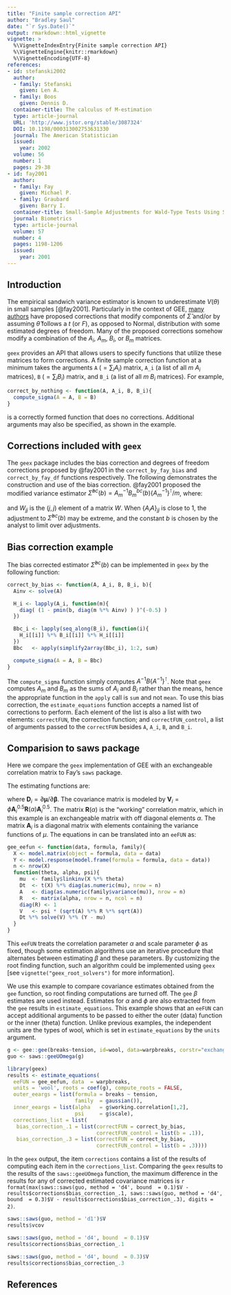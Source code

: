 ```yaml
---
title: "Finite sample correction API"
author: "Bradley Saul"
date: "`r Sys.Date()`"
output: rmarkdown::html_vignette
vignette: >
  %\VignetteIndexEntry{Finite sample correction API}
  %\VignetteEngine{knitr::rmarkdown}
  %\VignetteEncoding{UTF-8}
references:
- id: stefanski2002
  author:
  - family: Stefanski
    given: Len A.  
  - family: Boos
    given: Dennis D.
  container-title: The calculus of M-estimation
  type: article-journal
  URL: 'http://www.jstor.org/stable/3087324'
  DOI: 10.1198/000313002753631330
  journal: The American Statistician
  issued:
    year: 2002 
  volume: 56
  number: 1
  pages: 29-38
- id: fay2001
  author:
  - family: Fay
    given: Michael P.
  - family: Graubard
    given: Barry I.
  container-title: Small-Sample Adjustments for Wald-Type Tests Using Sandwich Estimators
  journal: Biometrics
  type: article-journal
  volume: 57
  number: 4
  pages: 1198-1206
  issued:
    year: 2001
---
```


## Introduction

The empirical sandwich variance estimator is known to underestimate $V(\theta)$ in small samples [@fay2001]. Particularly in the context of GEE, [many authors](https://bsaul.github.io/geex/articles/articles/mestimation_bib.html) have proposed corrections that modify components of $\hat{\Sigma}$ and/or by assuming $\hat{\theta}$ follows a $t$ (or $F$), as opposed to Normal, distribution with some estimated degrees of freedom. Many of the proposed corrections somehow modify a combination of the $A_i$, $A_m$, $B_i$, or $B_m$ matrices. 

`geex` provides an API that allows users to specify functions that utilize these matrices to form corrections. A finite sample correction function at a minimum takes the arguments `A` ($= \sum_i A_i$) matrix, `A_i` (a list of all $m$ $A_i$ matrices), `B` ($= \sum_i B_i$) matrix, and `B_i` (a list of all $m$ $B_i$ matrices). For example,

```r
correct_by_nothing <- function(A, A_i, B, B_i){
  compute_sigma(A = A, B = B)
}
```

is a correctly formed function that does no corrections. Additional arguments may also be specified, as shown in the example. 

## Corrections included with `geex`

The `geex` package includes the bias correction and degrees of freedom corrections proposed by @fay2001 in the `correct_by_fay_bias` and `correct_by_fay_df` functions respectively. The following demonstrates the construction and use of the bias correction. @fay2001 proposed the modified variance estimator $\hat{\Sigma}^{bc}(b) = A_m^{-1} B_m^{bc}(b) \{A_m^{-1}\}^{\intercal}/m$, where:

\begin{equation}
\label{eq:bc}
B^{bc}_m(b) = \sum_{i = 1}^m H_i(b) B_i H_i(b)^{\intercal},
\end{equation}

\begin{equation}
\label{eq:H}
H_i(b) = \{1 - \min(b, \{A_i A\}_{jj}) \}^{-1/2},
\end{equation}

\noindent and $W_{jj}$ is the $(j, j)$ element of a matrix $W$. When $\{A_i A\}_{jj}$ is close to 1, the adjustment to $\hat{\Sigma}^{bc}(b)$ may be extreme, and the constant $b$ is chosen by the analyst to limit over adjustments. 

## Bias correction example

The bias corrected estimator $\hat{\Sigma}^{bc}(b)$ can be implemented in `geex` by the following function:

```r
correct_by_bias <- function(A, A_i, B, B_i, b){
  Ainv <- solve(A)

  H_i <- lapply(A_i, function(m){
    diag( (1 - pmin(b, diag(m %*% Ainv) ) )^(-0.5) )
  })

  Bbc_i <- lapply(seq_along(B_i), function(i){
    H_i[[i]] %*% B_i[[i]] %*% H_i[[i]]
  })
  Bbc   <- apply(simplify2array(Bbc_i), 1:2, sum)

  compute_sigma(A = A, B = Bbc)
}
```

The `compute_sigma` function simply computes $A^{-1} B \{A^{-1}\}^{\intercal}$. Note that `geex` computes $A_m$ and $B_m$ as the sums of $A_i$ and $B_i$ rather than the means, hence the appropriate function in the `apply` call is `sum` and not `mean`. To use this bias correction, the `estimate_equations` function accepts a named list of corrections to perform. Each element of the list is also a list with two elements: `correctFUN`, the correction function; and `correctFUN_control`, a list of arguments passed to the `correctFUN` besides `A`, `A_i`, `B`, and `B_i`. 

## Comparision to saws package

Here we compare the `geex` implementation of GEE with an exchangeable correlation matrix to Fay's `saws` package. 

The estimating functions are:

\begin{equation}
\label{gee}
\sum_{i= 1}^m \psi(\mathbf{Y}_i, \mathbf{X}_i, \beta) = \sum_{i = 1}^m \mathbf{D}_i^{\intercal} \mathbf{V}_i^{-1} (\mathbf{Y}_i - \mathbf{\mu}(\beta)) = 0
\end{equation}

\noindent where $\mathbf{D}_i = \partial \mathbf{\mu}/\partial \mathbf{\beta}$. The covariance matrix is modeled by $\mathbf{V}_i = \phi \mathbf{A}_i^{0.5} \mathbf{R}(\alpha) \mathbf{A}_i^{0.5}$. The matrix $\mathbf{R}(\alpha)$ is the "working" correlation matrix, which in this example is an exchangeable matrix with off diagonal elements $\alpha$. The matrix $\mathbf{A}_i$ is a diagonal matrix with elements containing the variance functions of $\mu$. The equations in \eqref{gee} can be translated into an `eeFUN` as:

```r
gee_eefun <- function(data, formula, family){
  X <- model.matrix(object = formula, data = data)
  Y <- model.response(model.frame(formula = formula, data = data))
  n <- nrow(X)
  function(theta, alpha, psi){
    mu  <- family$linkinv(X %*% theta)
    Dt  <- t(X) %*% diag(as.numeric(mu), nrow = n)
    A   <- diag(as.numeric(family$variance(mu)), nrow = n)
    R   <- matrix(alpha, nrow = n, ncol = n)
    diag(R) <- 1
    V   <- psi * (sqrt(A) %*% R %*% sqrt(A))
    Dt %*% solve(V) %*% (Y - mu)
  }
}
```

This `eeFUN` treats the correlation parameter $\alpha$ and scale parameter $\phi$ as fixed, though some estimation algorithms use an iterative procedure that alternates between estimating $\beta$ and these parameters. By customizing the root finding function, such an algorithm could be implemented using `geex` [see `vignette("geex_root_solvers")` for more information]. 

We use this example to compare covariance estimates obtained from the `gee` function, so root finding computations are turned off. The `gee` $\beta$ estimates are used instead. Estimates for $\alpha$ and $\phi$ are also extracted from the `gee` results in `estimate_equations`. This example shows that an `eeFUN` can accept additional arguments to be passed to either the outer (data) function or the inner (theta) function. Unlike previous examples, the independent units are the types of wool, which is set in `estimate_equations` by the `units` argument. 

```r
g <- gee::gee(breaks~tension, id=wool, data=warpbreaks, corstr="exchangeable")
guo <- saws::geeUOmega(g)
```


```r
library(geex)
results <- estimate_equations(
  eeFUN = gee_eefun, data  = warpbreaks, 
  units = 'wool', roots = coef(g), compute_roots = FALSE,
  outer_eeargs = list(formula = breaks ~ tension, 
                      family  = gaussian()),
  inner_eeargs = list(alpha   = g$working.correlation[1,2], 
                      psi     = g$scale), 
  corrections_list = list(
   bias_correction_.1 = list(correctFUN = correct_by_bias, 
                             correctFUN_control = list(b = .1)),
   bias_correction_.3 = list(correctFUN = correct_by_bias, 
                             correctFUN_control = list(b = .3)))) 
```

In the `geex` output, the item `corrections` contains a list of the results of computing each item in the `corrections_list`. Comparing the `geex` results to the results of the `saws::geeUOmega` function, the maximum difference in the results for any of corrected estimated covariance matrices is `r format(max(saws::saws(guo, method = 'd4', bound  = 0.1)$V - results$corrections$bias_correction_.1, saws::saws(guo, method = 'd4', bound  = 0.3)$V - results$corrections$bias_correction_.3), digits = 2)`. 

```r
saws::saws(guo, method = 'd1')$V 
results$vcov

saws::saws(guo, method = 'd4', bound  = 0.1)$V
results$corrections$bias_correction_.1

saws::saws(guo, method = 'd4', bound  = 0.3)$V
results$corrections$bias_correction_.3
```

## References
